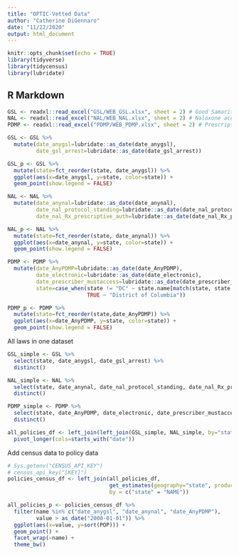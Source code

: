 ```yaml
---
title: "OPTIC-Vetted Data"
author: "Catherine DiGennaro"
date: "11/22/2020"
output: html_document
---
```


```r
knitr::opts_chunk$set(echo = TRUE)
library(tidyverse)
library(tidycensus)
library(lubridate)
```

## R Markdown


```r
GSL <- readxl::read_excel("GSL/WEB_GSL.xlsx", sheet = 2) # Good Samaritan laws by state
NAL <- readxl::read_excel("NAL/WEB_NAL.xlsx", sheet = 2) # Naloxone access laws by state
PDMP <- readxl::read_excel("PDMP/WEB_PDMP.xlsx", sheet = 2) # Prescription drug monitoring programs by state
```

```r
GSL <- GSL %>% 
  mutate(date_anygsl=lubridate::as_date(date_anygsl),
         date_gsl_arrest=lubridate::as_date(date_gsl_arrest))

GSL_p <- GSL %>% 
  mutate(state=fct_reorder(state, date_anygsl)) %>% 
  ggplot(aes(x=date_anygsl, y=state, color=state)) +
  geom_point(show.legend = FALSE)
```

```r
NAL <- NAL %>% 
  mutate(date_anynal=lubridate::as_date(date_anynal),
         date_nal_protocol_standing=lubridate::as_date(date_nal_protocol_standing),
         date_nal_Rx_prescriptive_auth=lubridate::as_date(date_nal_Rx_prescriptive_auth))

NAL_p <- NAL %>% 
  mutate(state=fct_reorder(state, date_anynal)) %>% 
  ggplot(aes(x=date_anynal, y=state, color=state)) +
  geom_point(show.legend = FALSE)
```

```r
PDMP <- PDMP %>% 
  mutate(date_AnyPDMP=lubridate::as_date(date_AnyPDMP),
         date_electronic=lubridate::as_date(date_electronic),
         date_prescriber_mustaccess=lubridate::as_date(date_prescriber_mustaccess),
         state=case_when(state != "DC" ~ state.name[match(state, state.abb)],
                         TRUE ~ "District of Columbia"))

PDMP_p <- PDMP %>% 
  mutate(state=fct_reorder(state,date_AnyPDMP)) %>% 
  ggplot(aes(x=date_AnyPDMP, y=state, color=state)) +
  geom_point(show.legend = FALSE)
```

All laws in one dataset
```r
GSL_simple <- GSL %>% 
  select(state, date_anygsl, date_gsl_arrest) %>% 
  distinct()

NAL_simple <- NAL %>% 
  select(state, date_anynal, date_nal_protocol_standing, date_nal_Rx_prescriptive_auth) %>% 
  distinct()

PDMP_simple <- PDMP %>% 
  select(state, date_AnyPDMP, date_electronic, date_prescriber_mustaccess) %>% 
  distinct()

all_policies_df <- left_join(left_join(GSL_simple, NAL_simple, by="state"), PDMP_simple, by="state") %>% 
  pivot_longer(cols=starts_with("date"))
```
 
Add census data to policy data
```r
# Sys.getenv("CENSUS_API_KEY")
# census_api_key("[KEY]")
policies_census_df <- left_join(all_policies_df, 
                                get_estimates(geography="state", product="population", output="wide"), 
                                by = c("state" = "NAME"))

```

```r
all_policies_p <- policies_census_df %>%
  filter(name %in% c("date_anygsl", "date_anynal", "date_AnyPDMP"),
         value > as_date("2000-01-01")) %>% 
  ggplot(aes(x=value, y=sort(POP))) +
  geom_point() + 
  facet_wrap(~name) +
  theme_bw()
```


